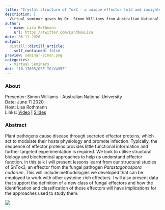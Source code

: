 ```yaml
---
title: "Crystal structure of Tox3 - a unique effector fold and insights into Kex2 protease processing of fungal effectors"
description: |
  Virtual seminar given by Dr. Simon Williams from Australian National University.  Plant pathogens cause disease through secreted effector proteins, which act to modulate their hosts physiology and promote infection. Typically, the sequence of effector proteins provides little functional information and further targeted experimentation is required. We look to utilise structural biology and biochemical approaches to help us understand effector function.  
author:
  - name: Lisa Rothmann
    url: https://twitter.com/LandbouLisa
date: 06-11-2020
output:
  distill::distill_article:
    self_contained: false
preview: seminar-simon.png
categories:
  - Virtual Seminars
doi: "10.17605/OSF.IO/V435Z"
---
```


### About

Presenter: Simon Williams - Australian National University\
Date: June 11 2020\
Host: Lisa Rothmann\
Links: [Video](https://www.youtube.com/watch?v=r-KnayUpSPg) \| [Slides](https://doi.org/10.17605/OSF.IO/V435Z)

### Abstract

Plant pathogens cause disease through secreted effector proteins, which act to modulate their hosts physiology and promote infection.
Typically, the sequence of effector proteins provides little functional information and further targeted experimentation is required.
We look to utilise structural biology and biochemical approaches to help us understand effector function.
In this talk I will present lessons learnt from our structural studies of SnTox3, an effector from the fungal pathogen *Parastagonospora nodorum*.
This will include methodologies we developed that can be employed to work with other cysteine-rich effectors.
I will also present data that support the definition of a new class of fungal effectors and how the identification and classification of these effectors will have implications for the approaches used to study them.

![](seminar-simon.png)
